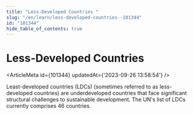 ```yaml
---
title: "Less-Developed Countries "
slug: "/en/learn/less-developed-countries--101344"
id: "101344"
hide_table_of_contents: true
---
```



# Less-Developed Countries 

<ArticleMeta id={101344} updatedAt={'2023-09-26 13:58:54'} />
<div className='border-solid border-b border-t-0 my-4 border-[var(--ifm-color-gray-300)]' />

Least-developed countries (LDCs) (sometimes referred to as less-developed countries) are underdeveloped countries that face significant structural challenges to sustainable development. The UN's list of LDCs currently comprises 46 countries.
